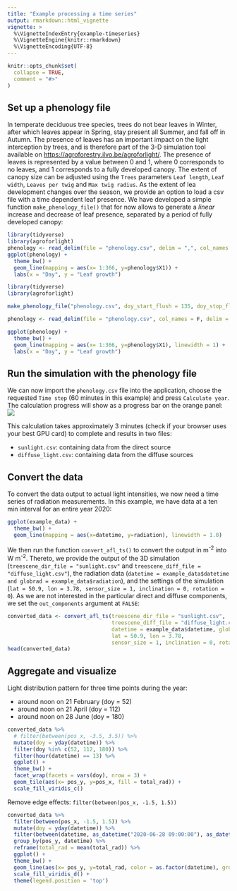 ```yaml
---
title: "Example processing a time series"
output: rmarkdown::html_vignette
vignette: >
  %\VignetteIndexEntry{example-timeseries}
  %\VignetteEngine{knitr::rmarkdown}
  %\VignetteEncoding{UTF-8}
---
```


```r
knitr::opts_chunk$set(
  collapse = TRUE,
  comment = "#>"
)
```

## Set up a phenology file

In temperate deciduous tree species, trees do not bear leaves in Winter, after which leaves appear in Spring, stay present all Summer, and fall off in Autumn. The presence of leaves has an important impact on the light interception by trees, and is therefore part of the 3-D simulation tool available on <https://agroforestry.ilvo.be/agroforlight/>. The presence of leaves is represented by a value between 0 and 1, where 0 corresponds to no leaves, and 1 corresponds to a fully developed canopy. The extent of canopy size can be adjusted using the `Trees` parameters `Leaf length`, `Leaf width`, `Leaves per twig` and `Max twig radius`. As the extent of lea development changes over the season, we provide an option to load a csv file with a time dependent leaf presence. We have developed a simple function `make_phenology_file()` that for now allows to generate a *linear* increase and decrease of leaf presence, separated by a period of fully developed canopy:

```r
library(tidyverse)
library(agroforlight)
phenology <- read_delim(file = "phenology.csv", delim = ",", col_names = F)
ggplot(phenology) +
  theme_bw() +
  geom_line(mapping = aes(x= 1:366, y=phenology$X1)) +
  labs(x = "Day", y = "Leaf growth")
```

```r
library(tidyverse)
library(agroforlight)

make_phenology_file("phenology.csv", doy_start_flush = 135, doy_stop_flush = 150, doy_start_fall = 300, doy_stop_fall = 320)

phenology <- read_delim(file = "phenology.csv", col_names = F, delim = ",")

ggplot(phenology) +
  theme_bw() +
  geom_line(mapping = aes(x= 1:366, y=phenology$X1), linewidth = 1) +
  labs(x = "Day", y = "Leaf growth")
```

## Run the simulation with the phenology file

We can now import the `phenology.csv` file into the application, choose the requested `Time step` (60 minutes in this example) and press `Calculate year`. The calculation progress will show as a progress bar on the orange panel:\
![](img/ts-screenshot-2.png)

This calculation takes approximately 3 minutes (check if your browser uses your best GPU card) to complete and results in two files:

-   `sunlight.csv`: containing data from the direct source
-   `diffuse_light.csv`: containing data from the diffuse sources

## Convert the data
To convert the data output to actual light intensities, we now need a time series of radiation measurements. In this example, we have data at a ten min interval for an entire year 2020:

```r

ggplot(example_data) + 
  theme_bw() +
  geom_line(mapping = aes(x=datetime, y=radiation), linewidth = 1.0)
```

We then run the function `convert_afl_ts()` to convert the output in m<sup>-2</sup> into W m<sup>-2</sup>. Thereto, we provide the output of the 3D simulation (`treescene_dir_file = "sunlight.csv"` and `treescene_diff_file = "diffuse_light.csv"`), the radiation data (`datetime = example_data$datetime and globrad = example_data$radiation`), and the settings of the simulation (`lat = 50.9, lon = 3.78, sensor_size = 1, inclination = 0, rotation = 0`). As we are not interested in the particular direct and diffuse components, we set the `out_components` argument at `FALSE`:

```r
converted_data <- convert_afl_ts(treescene_dir_file = "sunlight.csv",
                                 treescene_diff_file = "diffuse_light.csv",
                                 datetime = example_data$datetime, globrad = example_data$radiation,
                                 lat = 50.9, lon = 3.78, 
                                 sensor_size = 1, inclination = 0, rotation = 0, out_components = F)
head(converted_data)

```

## Aggregate and visualize

Light distribution pattern for three time points during the year: 

-   around noon on 21 February (doy = 52)
-   around noon on 21 April (doy = 112)
-   around noon on 28 June (doy = 180)

```r

converted_data %>%
  # filter(between(pos_x, -3.5, 3.5)) %>%
  mutate(doy = yday(datetime)) %>%
  filter(doy %in% c(52, 112, 180)) %>%
  filter(hour(datetime) == 13) %>%
  ggplot() +
  theme_bw() +
  facet_wrap(facets = vars(doy), nrow = 3) +
  geom_tile(aes(x= pos_y, y=pos_x, fill = total_rad)) +
  scale_fill_viridis_c()

```

Remove edge effects: `filter(between(pos_x, -1.5, 1.5))` 

```r
converted_data %>%
  filter(between(pos_x, -1.5, 1.5)) %>%
  mutate(doy = yday(datetime)) %>%
  filter(between(datetime, as_datetime("2020-06-28 09:00:00"), as_datetime("2020-06-28 14:00:00")), between(pos_y, -8, 0)) %>%
  group_by(pos_y, datetime) %>%
  reframe(total_rad = mean(total_rad)) %>%
  ggplot() +
  theme_bw() +
  geom_line(aes(x= pos_y, y=total_rad, color = as.factor(datetime), group = as.factor(datetime)), linewidth = 1)+
  scale_fill_viridis_d() +
  theme(legend.position = 'top')

```

